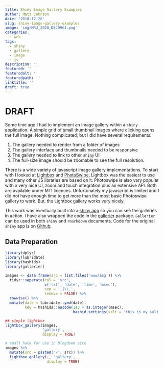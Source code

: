 ```yaml
---
title: Shiny Image Gallery Examples
author: Matt Johnson
date: '2018-12-26'
slug: shiny-image-gallery-examples
image: 'img/MRJ_2020_DSC9961.png'
categories:
  - web
tags:
  - shiny
  - gallery
  - image
  - js
description: ''
featured: ''
featuredalt: ''
featuredpath: ''
linktitle: ''
draft: true
---
```


# DRAFT

Some time ago I had to implement an image gallery within a `shiny` application. A simple grid of small thumbnail images where clicking opens the full image.  Nothing complicated, but I did have several requirements:

  1. The gallery needed to render from a folder of images
  2. The gallery interface and thumbnails needed to be responsive
  3. The gallery needed to link to other `shiny` UI
  4. The full-size image should be zoomable to see the full resolution.
  
There is a wide variety of javascript image gallery implementations. To start with I looked at  [Lightbox](https://lokeshdhakar.com/projects/lightbox2/) and [PhotoSwipe](http://photoswipe.com/). Lightbox was the easiest to use and many other JS libraries are based on it. Photoswipe is also very popular with a very nice UI, zoom and touch integration plus an extensive API. Both are available under MIT licences. Unfortunately my javascript is limited and I did not have enough time to get more than the most basic Photoswipe gallery to work. But, the Lightbox gallery works very nicely.

This work was eventually built into a [shiny app](https://mrjoh3.shinyapps.io/shiny-gallery-example/) so you can see the galleries in action. I have also wrapped the code in the [gallerier](https://github.com/mrjoh3/gallerier) package. `Gallerier` can be used in both `shiny` and `rmarkdown` documents. Code for the original `shiny` app is on [Github](https://github.com/mrjoh3/shiny-gallery-example).


## Data Preparation


```r

library(dplyr)
library(lubridate)
library(hashids)
library(gallerier)

images <- data.frame(src = list.files('www/img')) %>%
  tidyr::separate(col = 'src', 
                  c('txt', 'date', 'time', 'msec'), 
                  sep = '_|\\.', 
                  remove = FALSE) %>%
  rowwise() %>%
  mutate(date = lubridate::ymd(date),
         key = hashids::encode(1e3 + as.integer(msec), 
                               hashid_settings(salt = 'this is my salt')))

```

```r
## simple lightbox
lightbox_gallery(images, 
                 'gallery', 
                 display = TRUE)
```

```r
# small hack for use in blogdown site
images %>%
  mutate(src = paste0('/', src)) %>%
  lightbox_gallery(., 'gallery', 
                   display = TRUE)
```
